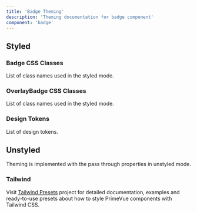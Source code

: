 ```yaml
---
title: 'Badge Theming'
description: 'Theming documentation for badge component'
component: 'badge'
---
```


## Styled

### Badge CSS Classes

List of class names used in the styled mode.

<DocApiTable name="Badge" type="style" />

### OverlayBadge CSS Classes

List of class names used in the styled mode.

<DocApiTable name="OverlayBadge" type="style" />

### Design Tokens

List of design tokens.

<DocApiTable name="Badge" type="token" />

## Unstyled

Theming is implemented with the pass through properties in unstyled mode.

### Tailwind

Visit [Tailwind Presets](https://github.com/primefaces/primevue-tailwind) project for detailed documentation, examples and ready-to-use presets about how to style PrimeVue components with Tailwind CSS.
